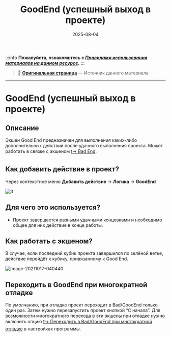 ﻿---
sidebar_position: 7
title: "GoodEnd (успешный выход в проекте)"
description: ""
date: "2025-08-04"
converted: true
originalFile: "GoodEnd (успешный выход в проекте).txt"
targetUrl: "https://zennolab.atlassian.net/wiki/spaces/RU/pages/534085881/GoodEnd"
---
:::info **Пожалуйста, ознакомьтесь с [*Правилами использования материалов на данном ресурсе*](../Disclaimer).**
:::

> 🔗 **[Оригинальная страница](https://zennolab.atlassian.net/wiki/spaces/RU/pages/534085881/GoodEnd)** — Источник данного материала

_______________________________________________  
# GoodEnd (успешный выход в проекте)

## Описание

Экшен Good End предназначен для выполнения каких-либо дополнительных действий после удачного выполнения проекта. Может работать в связке с экшеном [❗→ Bad End](https://zennolab.atlassian.net/wiki/spaces/RU/pages/534020265/Bad+End "https://zennolab.atlassian.net/wiki/spaces/RU/pages/534020265/Bad+End").

## Как добавить действие в проект?

Через контекстное меню **Добавить действие** → **Логика** → **GoodEnd**

![3](./assets/GoodEnd_(успешный_выход_в_проекте)/GoodEnd_(успешный_выход_в_проекте)_pic1.png)



## Для чего это используется?

- Проект завершается разными удачными концовками и необходимо общее для них действие в конце работы.

## Как работать с экшеном?

В случае, если последний кубик проекта завершился по зелёной ветке, действие перейдёт к кубику, привязанному к Good End.

![image-20211017-040440](./assets/GoodEnd_(успешный_выход_в_проекте)/GoodEnd_(успешный_выход_в_проекте)_pic2.png)



## Переходить в GoodEnd при многократной отладке

По умолчанию, при отладке проект переходит в Bad/GoodEnd только один раз. Затем нужно перезапустить проект кнопкой “С начала”.
Для возможности многократного перехода в эти экшены при отладке нужно включить опцию [❗→ Переходить в Bad/GoodEnd при многократной отладке](https://zennolab.atlassian.net/wiki/spaces/RU/pages/725352498#%D0%9F%D0%B5%D1%80%D0%B5%D1%85%D0%BE%D0%B4%D0%B8%D1%82%D1%8C-%D0%B2-Bad%2FGoodEnd-%D0%BF%D1%80%D0%B8-%D0%BC%D0%BD%D0%BE%D0%B3%D0%BE%D0%BA%D1%80%D0%B0%D1%82%D0%BD%D0%BE%D0%B9-%D0%BE%D1%82%D0%BB%D0%B0%D0%B4%D0%BA%D0%B5 "https://zennolab.atlassian.net/wiki/spaces/RU/pages/725352498#%D0%9F%D0%B5%D1%80%D0%B5%D1%85%D0%BE%D0%B4%D0%B8%D1%82%D1%8C-%D0%B2-Bad%2FGoodEnd-%D0%BF%D1%80%D0%B8-%D0%BC%D0%BD%D0%BE%D0%B3%D0%BE%D0%BA%D1%80%D0%B0%D1%82%D0%BD%D0%BE%D0%B9-%D0%BE%D1%82%D0%BB%D0%B0%D0%B4%D0%BA%D0%B5") в настройках программы.